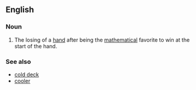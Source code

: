 ==English==

===Noun===
{{wikipedia}}
{{en-noun|head=[[bad]] [[beat]]}}

# {{label|en|poker}} The losing of a [[hand]] after being the [[mathematical]] favorite to win at the start of the hand.

===See also===
* [[cold deck]]
* [[cooler]]